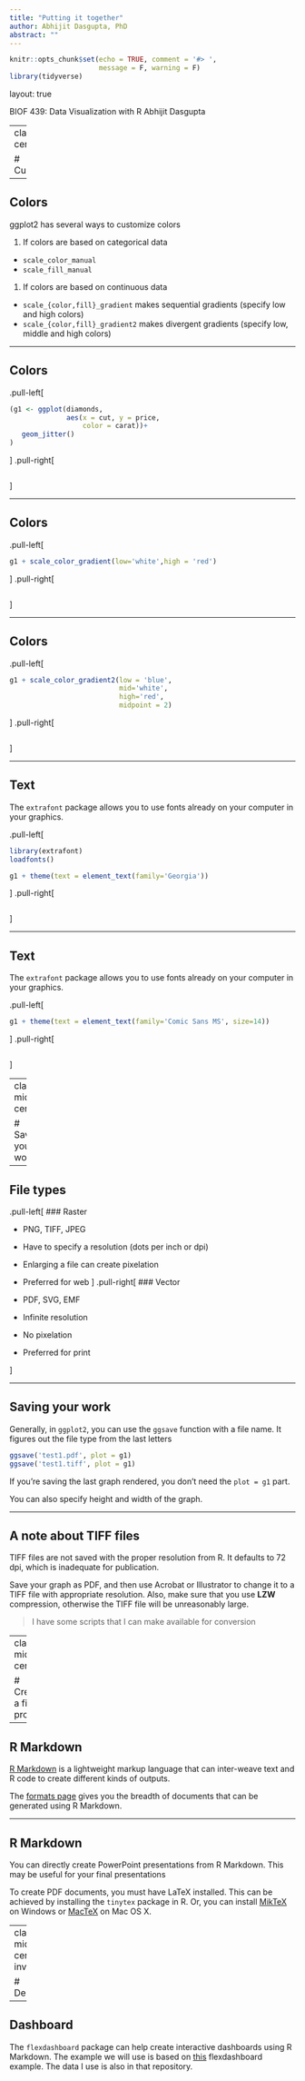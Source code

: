 ```yaml
---
title: "Putting it together"
author: Abhijit Dasgupta, PhD
abstract: ""
---
```


```r
knitr::opts_chunk$set(echo = TRUE, comment = '#> ', 
                      message = F, warning = F)
library(tidyverse)
```

layout: true

<div class="my-header">
<span style="left: 15px; bottom:2px;">BIOF 439: Data Visualization with R</span>
<span style='right:15px; bottom:2px;'>Abhijit Dasgupta</span>
</div>

---
class: middle, center

# Customization

---

## Colors

ggplot2 has several ways to customize colors

1. If colors are based on categorical data
  - `scale_color_manual`
  - `scale_fill_manual`
1. If colors are based on continuous data
  - `scale_{color,fill}_gradient` makes sequential gradients (specify low and high colors)
  - `scale_{color,fill}_gradient2` makes divergent gradients (specify low, middle and high colors)

---

## Colors

.pull-left[
```r
(g1 <- ggplot(diamonds, 
              aes(x = cut, y = price, 
                  color = carat))+
   geom_jitter()
)

```
]
.pull-right[
```r
```
]

---

## Colors

.pull-left[
```r
g1 + scale_color_gradient(low='white',high = 'red')
```
]
.pull-right[
```r
```
]

---

## Colors

.pull-left[
```r
g1 + scale_color_gradient2(low = 'blue', 
                           mid='white', 
                           high='red',
                           midpoint = 2)
```
]
.pull-right[
```r
```
]

---

## Text

The `extrafont` package allows you to use fonts already on your computer in your graphics.

.pull-left[
```r
library(extrafont)
loadfonts()

g1 + theme(text = element_text(family='Georgia'))
```
]
.pull-right[
```r
```
]

---

## Text

The `extrafont` package allows you to use fonts already on your computer in your graphics.

.pull-left[
```r

g1 + theme(text = element_text(family='Comic Sans MS', size=14))
```
]
.pull-right[
```r
```
]

---
class: middle, center

# Saving your work

---

## File types

.pull-left[
### Raster 

- PNG, TIFF, JPEG
- Have to specify a resolution (dots per inch or dpi)
- Enlarging a file can create pixelation
- Preferred for web
]
.pull-right[
### Vector

- PDF, SVG, EMF
- Infinite resolution
- No pixelation
- Preferred for print

]

---

## Saving your work

Generally, in `ggplot2`, you can use the `ggsave` function with a file name. It figures out the file type from the last  letters

```r
ggsave('test1.pdf', plot = g1)
ggsave('test1.tiff', plot = g1)
```

If you're saving the last graph rendered, you don't need the `plot = g1` part. 

You can also specify height and width of the graph.

---

## A note about TIFF files

TIFF files are not saved with the proper resolution from R. It defaults to 72 dpi, which is inadequate for publication. 

Save your graph as PDF, and then use Acrobat or Illustrator to change it to a TIFF file with appropriate resolution. Also, make sure that you use __LZW__ compression, otherwise the TIFF file will be unreasonably large.

> I have some scripts that I can make available for conversion 

---
class: middle, center

# Creating a final product

---

## R Markdown

[R Markdown](https://rmarkdown.rstudio.com) is a lightweight markup language that can inter-weave text and R code to create different kinds of outputs. 

The [formats page](https://rmarkdown.rstudio.com/formats.html) gives you the breadth of documents that can be generated using R Markdown.

---

## R Markdown

You can directly create PowerPoint presentations from R Markdown. This may be useful for your final presentations

To create PDF documents, you must have LaTeX installed. This can be achieved by installing the `tinytex` package in R. Or, you can install 
[MikTeX](https://miktex.org) on Windows or [MacTeX](http://www.tug.org/mactex) on Mac OS X.

---
class: middle, center, inverse

# Demos

---

## Dashboard

The `flexdashboard` package can help create interactive dashboards using R Markdown. The example we will use is based on [this](https://github.com/DIYtranscriptomics/DIYtranscriptomics.github.io/blob/master/Code/files/flexdashboard_essentials.Rmd) flexdashboard example. The data I use is also in that repository. 



